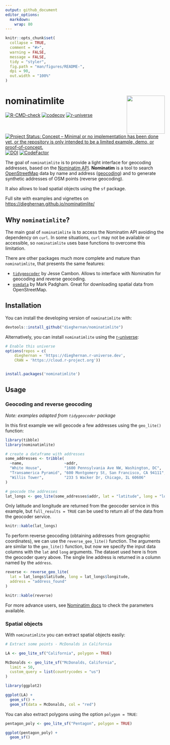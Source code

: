 ```yaml
---
output: github_document
editor_options: 
  markdown: 
    wrap: 80
---
```


<!-- README.md is generated from README.Rmd. Please edit that file -->

```r
knitr::opts_chunk$set(
  collapse = TRUE,
  comment = "#>",
  warning = FALSE,
  message = FALSE,
  tidy = "styler",
  fig.path = "man/figures/README-",
  dpi = 90,
  out.width = "100%"
)
```

# nominatimlite <img src="man/figures/logo.png" align="right" width="120"/>

<!-- badges: start -->

[![R-CMD-check](https://github.com/dieghernan/nominatimlite/actions/workflows/check-full.yaml/badge.svg)](https://github.com/dieghernan/nominatimlite/actions/workflows/check-full.yaml)
[![codecov](https://codecov.io/gh/dieghernan/nominatimlite/branch/main/graph/badge.svg?token=jSZ4RIsj91)](https://codecov.io/gh/dieghernan/nominatimlite)
[![r-universe](https://dieghernan.r-universe.dev/badges/nominatimlite)](https://dieghernan.r-universe.dev/)
[![Project Status: Concept – Minimal or no implementation has been done yet, or
the repository is only intended to be a limited example, demo, or
proof-of-concept.](https://www.repostatus.org/badges/latest/concept.svg)](https://www.repostatus.org/#concept)
[![DOI](https://img.shields.io/badge/DOI-10.5281/zenodo.5113195-blue)](https://doi.org/10.5281/zenodo.5113195)
[![CodeFactor](https://www.codefactor.io/repository/github/dieghernan/nominatimlite/badge)](https://www.codefactor.io/repository/github/dieghernan/nominatimlite)

<!-- badges: end -->

The goal of `nominatimlite` is to provide a light interface for geocoding
addresses, based on the [Nominatim
API](https://nominatim.org/release-docs/latest/). **Nominatim** is a tool to
search [OpenStreetMap](https://www.openstreetmap.org/) data by name and address
([geocoding](https://wiki.openstreetmap.org/wiki/Geocoding "Geocoding")) and to
generate synthetic addresses of OSM points (reverse geocoding).

It also allows to load spatial objects using the `sf` package.

Full site with examples and vignettes on
<https://dieghernan.github.io/nominatimlite/>


## Why `nominatimlite`?

The main goal of `nominatimlite` is to access the Nominatim API avoiding
the dependency on `curl`. In some situations, `curl` may not be available
or accessible, so `nominatimlite` uses base functions to overcome this 
limitation.

There are other packages much more complete and mature than `nominatimlite`,
that presents the same features:

- [`tidygeocoder`](https://jessecambon.github.io/tidygeocoder/) by Jesse Cambon.
Allows to interface with Nominatim for geocoding and reverse geocoding.
- [`osmdata`](https://docs.ropensci.org/osmdata/) by Mark Padgham. Great for
downloading spatial data from OpenStreetMap.

## Installation

You can install the developing version of `nominatimlite` with:

``` r
devtools::install_github("dieghernan/nominatimlite")
```

Alternatively, you can install `nominatimlite` using the
[r-universe](https://dieghernan.r-universe.dev/ui#builds):

``` r
# Enable this universe
options(repos = c(
    dieghernan = 'https://dieghernan.r-universe.dev',
    CRAN = 'https://cloud.r-project.org'))


install.packages('nominatimlite')
```

## Usage

### Geocoding and reverse geocoding

*Note: examples adapted from `tidygeocoder` package*

In this first example we will geocode a few addresses using the `geo_lite()`
function:

```r
library(tibble)
library(nominatimlite)

# create a dataframe with addresses
some_addresses <- tribble(
  ~name,                  ~addr,
  "White House",          "1600 Pennsylvania Ave NW, Washington, DC",
  "Transamerica Pyramid", "600 Montgomery St, San Francisco, CA 94111",
  "Willis Tower",         "233 S Wacker Dr, Chicago, IL 60606"
)

# geocode the addresses
lat_longs <- geo_lite(some_addresses$addr, lat = "latitude", long = "longitude")
```

Only latitude and longitude are returned from the geocoder service in this
example, but `full_results = TRUE` can be used to return all of the data from
the geocoder service.

```r
knitr::kable(lat_longs)
```

To perform reverse geocoding (obtaining addresses from geographic coordinates),
we can use the `reverse_geo_lite()` function. The arguments are similar to the
`geo_lite()` function, but now we specify the input data columns with the `lat`
and `long` arguments. The dataset used here is from the geocoder query above.
The single line address is returned in a column named by the `address`.

```r
reverse <- reverse_geo_lite(
  lat = lat_longs$latitude, long = lat_longs$longitude,
  address = "address_found"
)
```

```r
knitr::kable(reverse)
```

For more advance users, see [Nominatim
docs](https://nominatim.org/release-docs/latest/api/Search/) to check the
parameters available.

### Spatial objects

With `nominatimlite` you can extract spatial objects easily:

```r

# Extract some points - McDonalds in California

LA <- geo_lite_sf("California", polygon = TRUE)

McDonalds <- geo_lite_sf("McDonalds, California",
  limit = 50,
  custom_query = list(countrycodes = "us")
)

library(ggplot2)

ggplot(LA) +
  geom_sf() +
  geom_sf(data = McDonalds, col = "red")
```

You can also extract polygons using the option `polygon = TRUE`:

```r

pentagon_poly <- geo_lite_sf("Pentagon", polygon = TRUE)

ggplot(pentagon_poly) +
  geom_sf()
```
